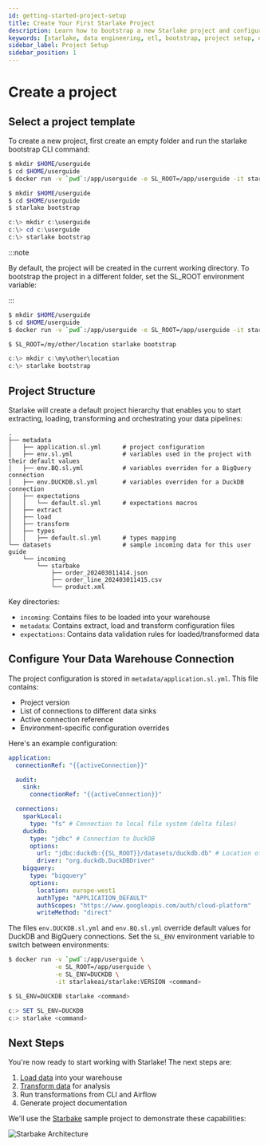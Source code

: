 ```yaml
---
id: getting-started-project-setup
title: Create Your First Starlake Project
description: Learn how to bootstrap a new Starlake project and configure your data warehouse connection for ETL pipelines
keywords: [starlake, data engineering, etl, bootstrap, project setup, data warehouse, bigquery, duckdb]
sidebar_label: Project Setup
sidebar_position: 1
---
```


# Create a project


## Select a project template

To create a new project, first create an empty folder and run the starlake bootstrap CLI command:

<Tabs groupId="platforms">
<TabItem value="docker" label="Docker">

```bash
$ mkdir $HOME/userguide
$ cd $HOME/userguide
$ docker run -v `pwd`:/app/userguide -e SL_ROOT=/app/userguide -it starlakeai/starlake:VERSION bootstrap
```

</TabItem>
<TabItem value="linux_macos" label="Linux/MacOS">

```bash
$ mkdir $HOME/userguide
$ cd $HOME/userguide
$ starlake bootstrap
```

</TabItem>
<TabItem value="windows" label="Windows">

```powershell
c:\> mkdir c:\userguide
c:\> cd c:\userguide
c:\> starlake bootstrap
```

</TabItem>
</Tabs>

:::note

By default, the project will be created in the current working directory.
To bootstrap the project in a different folder, set the SL_ROOT environment variable:

:::

<Tabs groupId="platforms">
<TabItem value="docker" label="Docker">

```bash
$ mkdir $HOME/userguide
$ cd $HOME/userguide
$ docker run -v `pwd`:/app/userguide -e SL_ROOT=/app/userguide -it starlakeai/starlake:VERSION bootstrap
```

</TabItem>
<TabItem value="linux_macos" label="Linux/MacOS">

```bash
$ SL_ROOT=/my/other/location starlake bootstrap
```

</TabItem>
<TabItem value="windows" label="Windows">

```powershell
c:\> mkdir c:\my\other\location
c:\> starlake bootstrap
```

</TabItem>
</Tabs>

## Project Structure

Starlake will create a default project hierarchy that enables you to start extracting, loading, transforming and orchestrating your data pipelines:

```text {2,5,7,8,9,10,11,12,13}
.
├── metadata
│   ├── application.sl.yml      # project configuration
│   ├── env.sl.yml              # variables used in the project with their default values
│   ├── env.BQ.sl.yml           # variables overriden for a BigQuery connection
│   ├── env.DUCKDB.sl.yml       # variables overriden for a DuckDB connection
│   ├── expectations
│   │   └── default.sl.yml      # expectations macros
│   ├── extract
│   ├── load
│   ├── transform
│   ├── types
│   │   ├── default.sl.yml      # types mapping
└── datasets                    # sample incoming data for this user guide
    └── incoming
        └── starbake
            ├── order_202403011414.json
            ├── order_line_202403011415.csv
            └── product.xml
```

Key directories:
- `incoming`: Contains files to be loaded into your warehouse
- `metadata`: Contains extract, load and transform configuration files
- `expectations`: Contains data validation rules for loaded/transformed data

## Configure Your Data Warehouse Connection

The project configuration is stored in `metadata/application.sl.yml`. This file contains:
- Project version
- List of connections to different data sinks
- Active connection reference
- Environment-specific configuration overrides

Here's an example configuration:

```yaml title="metadata/application.sl.yml"
application:
  connectionRef: "{{activeConnection}}"

  audit:
    sink:
      connectionRef: "{{activeConnection}}"

  connections:
    sparkLocal:
      type: "fs" # Connection to local file system (delta files)
    duckdb:
      type: "jdbc" # Connection to DuckDB
      options:
        url: "jdbc:duckdb:{{SL_ROOT}}/datasets/duckdb.db" # Location of the DuckDB database
        driver: "org.duckdb.DuckDBDriver"
    bigquery:
      type: "bigquery"
      options:
        location: europe-west1
        authType: "APPLICATION_DEFAULT"
        authScopes: "https://www.googleapis.com/auth/cloud-platform"
        writeMethod: "direct"
```

The files `env.DUCKDB.sl.yml` and `env.BQ.sl.yml` override default values for DuckDB and BigQuery connections. Set the `SL_ENV` environment variable to switch between environments:

<Tabs groupId="platforms">
<TabItem value="docker" label="Docker">

```bash
$ docker run -v `pwd`:/app/userguide \
             -e SL_ROOT=/app/userguide \
             -e SL_ENV=DUCKDB \
             -it starlakeai/starlake:VERSION <command>
```

</TabItem>
<TabItem value="linux_macos" label="Linux/MacOS">

```bash
$ SL_ENV=DUCKDB starlake <command>
```

</TabItem>
<TabItem value="windows" label="Windows">

```powershell
c:> SET SL_ENV=DUCKDB
c:> starlake <command>
```

</TabItem>
</Tabs>

## Next Steps

You're now ready to start working with Starlake! The next steps are:

1. [Load data](load/tutorial) into your warehouse
2. [Transform data](transform/tutorial) for analysis
3. Run transformations from CLI and Airflow
4. Generate project documentation

We'll use the [Starbake](https://github.com/starlake-ai/StarBake/) sample project to demonstrate these capabilities:

![Starbake Architecture](/img/starbake.png)
